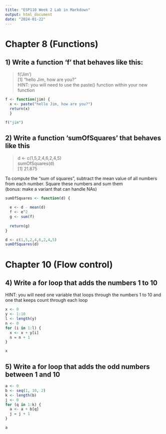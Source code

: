 ```yaml
---
title: "ESP110 Week 2 Lab in Markdown"
output: html_document
date: "2024-01-22"
---
```


  

# Chapter 8  (Functions)  


## 1) Write a function 'f' that behaves like this:

 > f('Jim')  
 [1] "hello Jim, how are you?"  
 HINT: you will need to use the paste() function within your new function  
 
 
```r
f <- function(jim) {
  x <- paste("hello Jim, how are you?")
  return(x)
  }

f("jim")
```

## 2) Write a function 'sumOfSquares' that behaves like this  

> d <- c(1,5,2,4,6,2,4,5)  
> sumOfSquares(d)  
[1] 21.875  

To compute the "sum of squares", subtract the mean value of all numbers from each number. 
Square these numbers and sum them  
(bonus: make a variant that can handle NAs)  

```r
sumOfSquares <- function(d) {
  
  e <- d - mean(d)
  f <- e^2 
  g <- sum(f) 
  
  return(g)
}

d <- c(1,5,2,4,6,2,4,5)
sumOfSquares(d)
```

# Chapter 10  (Flow control)  

## 4) Write a for loop that adds the numbers 1 to 10  
HINT: you will need one variable that loops through the numbers 1 to 10 and one that keeps count through each loop  

```r
x <- 0
y <- 1:10
l <- length(y)
n <- 0
for (i in 1:l) {
  x <- x + y[i] 
  n = n + 1
}

x

```

## 5) Write a for loop that adds the odd numbers between 1 and 10  

```r
a <- 0
b <- seq(1, 10, 2)
k <- length(b) 
j <- 0
for (q in 1:k) {
  a <- a + b[q]
  j = j + 1
}

a

```




